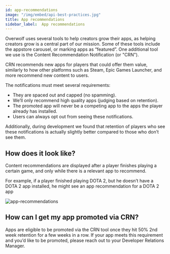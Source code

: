 ```yaml
---
id: app-recommendations
image: "/img/embed/api-best-practices.jpg"
title: App recommendations
sidebar_label:  App recommendations
---
```


Overwolf uses several tools to help creators grow their apps, as helping creators grow is a central part of our mission. Some of these tools include the appstore carousel, or marking apps as “featured”. One additional tool we use is the Content Recommendation Notification (or "CRN").

CRN recommends new apps for players that could offer them value, similarly to how other platforms such as Steam, Epic Games Launcher, and more recommend new content to users.

The notifications must meet several requirements:

* They are spaced out and capped (no spamming).
* We’ll only recommend high quality apps (judging based on retention).
* The promoted app will never be a competing app to the apps the player already has installed.
* Users can always opt out from seeing these notifications.

Additionally, during development we found that retention of players who see these notifications is actually slightly better compared to those who don’t see them.

## How does it look like?

Content recommendations are displayed after a player finishes playing a certain game, and only while there is a relevant app to recommend.

For example, if a player finished playing DOTA 2, but he doesn’t have a DOTA 2 app installed, he might see an app recommendation for a DOTA 2 app

![app-recommendations](/assets/app-recommendations/app-recommendations.png)

## How can I get my app promoted via CRN?

Apps are eligible to be promoted via the CRN tool once they hit 50% 2nd week retention for a few weeks in a row. If your app meets this requirement and you’d like to be promoted, please reach out to your Developer Relations Manager.


